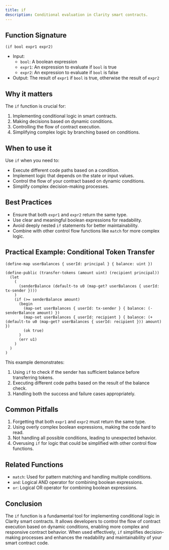 ```yaml
---
title: if
description: Conditional evaluation in Clarity smart contracts.
---
```


## Function Signature

```clarity
(if bool expr1 expr2)
```

- Input: 
  - `bool`: A boolean expression
  - `expr1`: An expression to evaluate if `bool` is true
  - `expr2`: An expression to evaluate if `bool` is false
- Output: The result of `expr1` if `bool` is true, otherwise the result of `expr2`

## Why it matters

The `if` function is crucial for:

1. Implementing conditional logic in smart contracts.
2. Making decisions based on dynamic conditions.
3. Controlling the flow of contract execution.
4. Simplifying complex logic by branching based on conditions.

## When to use it

Use `if` when you need to:

- Execute different code paths based on a condition.
- Implement logic that depends on the state or input values.
- Control the flow of your contract based on dynamic conditions.
- Simplify complex decision-making processes.

## Best Practices

- Ensure that both `expr1` and `expr2` return the same type.
- Use clear and meaningful boolean expressions for readability.
- Avoid deeply nested `if` statements for better maintainability.
- Combine with other control flow functions like `match` for more complex logic.

## Practical Example: Conditional Token Transfer

```clarity
(define-map userBalances { userId: principal } { balance: uint })

(define-public (transfer-tokens (amount uint) (recipient principal))
  (let
    (
      (senderBalance (default-to u0 (map-get? userBalances { userId: tx-sender })))
    )
    (if (>= senderBalance amount)
      (begin
        (map-set userBalances { userId: tx-sender } { balance: (- senderBalance amount) })
        (map-set userBalances { userId: recipient } { balance: (+ (default-to u0 (map-get? userBalances { userId: recipient })) amount) })
        (ok true)
      )
      (err u1)
    )
  )
)
```

This example demonstrates:
1. Using `if` to check if the sender has sufficient balance before transferring tokens.
2. Executing different code paths based on the result of the balance check.
3. Handling both the success and failure cases appropriately.

## Common Pitfalls

1. Forgetting that both `expr1` and `expr2` must return the same type.
2. Using overly complex boolean expressions, making the code hard to read.
3. Not handling all possible conditions, leading to unexpected behavior.
4. Overusing `if` for logic that could be simplified with other control flow functions.

## Related Functions

- `match`: Used for pattern matching and handling multiple conditions.
- `and`: Logical AND operator for combining boolean expressions.
- `or`: Logical OR operator for combining boolean expressions.

## Conclusion

The `if` function is a fundamental tool for implementing conditional logic in Clarity smart contracts. It allows developers to control the flow of contract execution based on dynamic conditions, enabling more complex and responsive contract behavior. When used effectively, `if` simplifies decision-making processes and enhances the readability and maintainability of your smart contract code.
